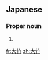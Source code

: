 ==Japanese==
{{ja-kanjitab|おお|たけ|yomi=k}}

===Proper noun===
{{ja-pos|おおたけ|proper|hhira=おほたけ}}

# {{surname|lang=ja|sort=おおたけ}}

[[fr:大竹]]
[[zh:大竹]]